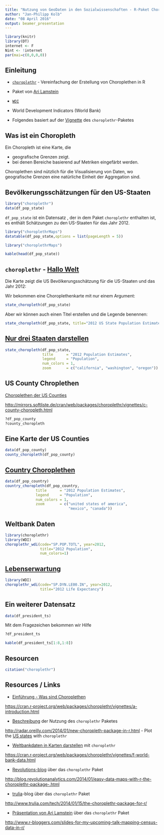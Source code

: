 ```yaml
---
title: "Nutzung von GeoDaten in den Sozialwissenschaften - R-Paket Choroplethr"
author: "Jan-Philipp Kolb"
date: "08 April 2016"
output: beamer_presentation
---
```


```r
library(knitr)
library(DT)
internet <- F
Nint <- !internet
par(mai=c(0,0,0,0))
```

## Einleitung

- [`choroplethr`](https://cran.r-project.org/web/packages/choroplethr/index.html) - Vereinfachung der Erstellung von Choroplethen in R

- Paket von [Ari Lamstein](http://www.arilamstein.com/)

- [`WDI`](https://cran.r-project.org/web/packages/WDI/index.html)
- World Development Indicators (World Bank)

- Folgendes basiert auf der [Vignette](https://cran.r-project.org/web/packages/choroplethr/index.html) des `choroplethr`-Paketes

## Was ist ein Choropleth

Ein Choropleth ist eine Karte, die

- geografische Grenzen zeigt.
- bei denen Bereiche basierend auf Metriken eingefärbt werden.

Choroplethen sind nützlich für die Visualisierung von Daten, wo geografische Grenzen eine natürliche Einheit der Aggregation sind. 

## Bevölkerungsschätzungen für den US-Staaten

```r
library("choroplethr")
data(df_pop_state)
```

`df_pop_state` ist ein Datensatz , der in dem Paket `choroplethr` enthalten ist, es enthält Schätzungen zu den US-Staaten für das Jahr 2012.

```r
library("choroplethrMaps")
datatable(df_pop_state,options = list(pageLength = 5))
```

```r
library("choroplethrMaps")
```

```r
kable(head(df_pop_state))
```

## `choroplethr` - [Hallo Welt](http://mirrors.softliste.de/cran/web/packages/choroplethr/vignettes/a-introduction.html) 

Die Karte zeigt die US Bevölkerungsschätzung für die US-Staaten und das Jahr 2012:

Wir bekommen eine Choroplethenkarte mit nur einem Argument:

```r
state_choropleth(df_pop_state)
```


Aber wir können auch einen Titel erstellen und die Legende benennen:

```r
state_choropleth(df_pop_state, title="2012 US State Population Estimates", legend="Population")
```

## [Nur drei Staaten darstellen](http://mirrors.softliste.de/cran/web/packages/choroplethr/vignettes/b-state-choropleth.html)

```r
state_choropleth(df_pop_state,
                 title      = "2012 Population Estimates",
                 legend     = "Population",
                 num_colors = 1,
                 zoom       = c("california", "washington", "oregon"))
```


## US County Chroplethen

[Choroplethen der US Counties](http://mirrors.softliste.de/cran/web/packages/choroplethr/vignettes/c-county-choropleth.html)

<http://mirrors.softliste.de/cran/web/packages/choroplethr/vignettes/c-county-choropleth.html>

```r
?df_pop_county
?county_choropleth
```

## Eine Karte der US Counties

```r
data(df_pop_county)
county_choropleth(df_pop_county)
```


## [Country Choroplethen ](http://mirrors.softliste.de/cran/web/packages/choroplethr/vignettes/d-country-choropleth.html)

```r
data(df_pop_country)
country_choropleth(df_pop_country,
              title      = "2012 Population Estimates",
              legend     = "Population",
              num_colors = 1,
              zoom       = c("united states of america",
                             "mexico", "canada"))
```



## Weltbank Daten

```r
library(choroplethr)
library(WDI) 
choroplethr_wdi(code="SP.POP.TOTL", year=2012, 
                title="2012 Population", 
                num_colors=1)
```

## [Lebenserwartung](http://mirrors.softliste.de/cran/web/packages/choroplethr/vignettes/f-world-bank-data.html)

```r
library(WDI) 
choroplethr_wdi(code="SP.DYN.LE00.IN", year=2012,
                title="2012 Life Expectancy")
```


## Ein weiterer Datensatz

```r
data(df_president_ts)
```

Mit dem Fragezeichen bekommen wir Hilfe

```r
?df_president_ts
```

```r
kable(df_president_ts[1:8,1:8])
```


## Resourcen

```r
citation("choroplethr")
```

## Resources / Links

- [Einführung - Was sind Choroplethen](https://cran.r-project.org/web/packages/choroplethr/vignettes/a-introduction.html)

<https://cran.r-project.org/web/packages/choroplethr/vignettes/a-introduction.html>

- [Beschreibung](http://radar.oreilly.com/2014/01/new-choropleth-package-in-r.html) der Nutzung des  `choroplethr` Paketes

<http://radar.oreilly.com/2014/01/new-choropleth-package-in-r.html>
- Plot the [US states](https://cran.r-project.org/web/packages/choroplethr/vignettes/b-state-choropleth.html) with `choroplethr`

- [Weltbankdaten in Karten darstellen](https://cran.r-project.org/web/packages/choroplethr/vignettes/f-world-bank-data.html) mit `choroplethr`

<https://cran.r-project.org/web/packages/choroplethr/vignettes/f-world-bank-data.html>

- [Revolutions-blog](http://blog.revolutionanalytics.com/2014/01/easy-data-maps-with-r-the-choroplethr-package-.html) über das `choroplethr` Paket

<http://blog.revolutionanalytics.com/2014/01/easy-data-maps-with-r-the-choroplethr-package-.html>

- [trulia](http://www.trulia.com/tech/2014/01/15/the-choroplethr-package-for-r/)-blog über das `choroplethr` Paket

<http://www.trulia.com/tech/2014/01/15/the-choroplethr-package-for-r/>

- [Präsentation von Ari Lamstein](http://www.r-bloggers.com/slides-for-my-upcoming-talk-mapping-census-data-in-r/) über das `choroplethr` Paket

<http://www.r-bloggers.com/slides-for-my-upcoming-talk-mapping-census-data-in-r/>